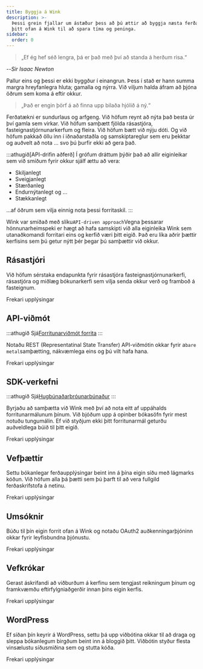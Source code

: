 ```yaml
---
title: Byggja á Wink
description: >-
  Þessi grein fjallar um ástæður þess að þú ættir að byggja næsta ferðafyrirtæki
  þitt ofan á Wink til að spara tíma og peninga.
sidebar:
  order: 0
---
```


> „Ef ég hef séð lengra, þá er það með því að standa á herðum risa.“

\--*Sir Isaac Newton*

Pallur eins og þessi er ekki byggður í einangrun. Þess í stað er hann summa margra hreyfanlegra hluta; gamalla og nýrra. Við viljum halda áfram að þjóna öðrum sem koma á eftir okkur.

> „Það er engin þörf á að finna upp bilaða hjólið á ný.“

Ferðatækni er sundurlaus og arfgeng. Við höfum reynt að nýta það besta úr því gamla sem virkar. Við höfum samþætt fjölda rásastjóra, fasteignastjórnunarkerfum og fleira. Við höfum bætt við nýju dóti. Og við höfum pakkað öllu inn í iðnaðarstaðla og samskiptareglur sem eru þekktar og auðvelt að nota ... svo þú þurfir ekki að gera það.

:::athugið\[API-drifin aðferð]
Í grófum dráttum þýðir það að allir eiginleikar sem við smíðum fyrir okkur sjálf ættu að vera:

* Skiljanlegt
* Sveigjanlegt
* Stærðanleg
* Endurnýtanlegt og ...
* Stækkanlegt

...af öðrum sem vilja einnig nota þessi forritaskil.
:::

Wink var smíðað með slíku`API-driven approach`Vegna þessarar hönnunarheimspeki er hægt að hafa samskipti við alla eiginleika Wink sem utanaðkomandi forritari eins og kerfið væri þitt eigið. Það eru líka aðrir þættir kerfisins sem þú getur nýtt þér þegar þú samþættir við okkur.

## Rásastjóri

Við höfum sérstaka endapunkta fyrir rásastjóra fasteignastjórnunarkerfi, rásastjóra og miðlæg bókunarkerfi sem vilja senda okkur verð og framboð á fasteignum.

<LinkButton href="/developers/apis/#channel-manager-api">
  Frekari upplýsingar
</LinkButton>


## API-viðmót

:::athugið
Sjá[Forritunarviðmót forrita](https://learning.postman.com/docs/getting-started/introduction/)
:::

Notaðu REST (Representatinal State Transfer) API-viðmótin okkar fyrir a`bare metal`samþætting, nákvæmlega eins og þú vilt hafa hana.

<LinkButton href="/developers/apis">
  Frekari upplýsingar
</LinkButton>


## SDK-verkefni

:::athugið
Sjá[Hugbúnaðarþróunarbúnaður](https://en.wikipedia.org/wiki/Software_development_kit)
:::

Byrjaðu að samþætta við Wink með því að nota eitt af uppáhalds forritunarmálunum þínum. Við bjóðum upp á opinber bókasöfn fyrir mest notuðu tungumálin. Ef við styðjum ekki þitt forritunarmál geturðu auðveldlega búið til þitt eigið.

<LinkButton href="/developers/sdks">
  Frekari upplýsingar
</LinkButton>


## Vefþættir

Settu bókanlegar ferðaupplýsingar beint inn á þína eigin síðu með lágmarks kóðun. Við höfum alla þá þætti sem þú þarft til að vera fullgild ferðaskrifstofa á netinu.

<LinkButton href="/developers/web-components">
  Frekari upplýsingar
</LinkButton>


## Umsóknir

Búðu til þín eigin forrit ofan á Wink og notaðu OAuth2 auðkenningarþjóninn okkar fyrir leyfisbundna þjónustu.

<LinkButton href="/developers/applications">
  Frekari upplýsingar
</LinkButton>


## Vefkrókar

Gerast áskrifandi að viðburðum á kerfinu sem tengjast reikningum þínum og framkvæmðu eftirfylgniaðgerðir innan þíns eigin kerfis.

<LinkButton href="/developers/webhooks">
  Frekari upplýsingar
</LinkButton>


## WordPress

Ef síðan þín keyrir á WordPress, settu þá upp viðbótina okkar til að draga og sleppa bókanlegum birgðum beint inn á bloggið þitt. Viðbótin styður flesta vinsælustu síðusmiðina sem og stutta kóða.

<LinkButton href="/developers/webhooks">
  Frekari upplýsingar
</LinkButton>

